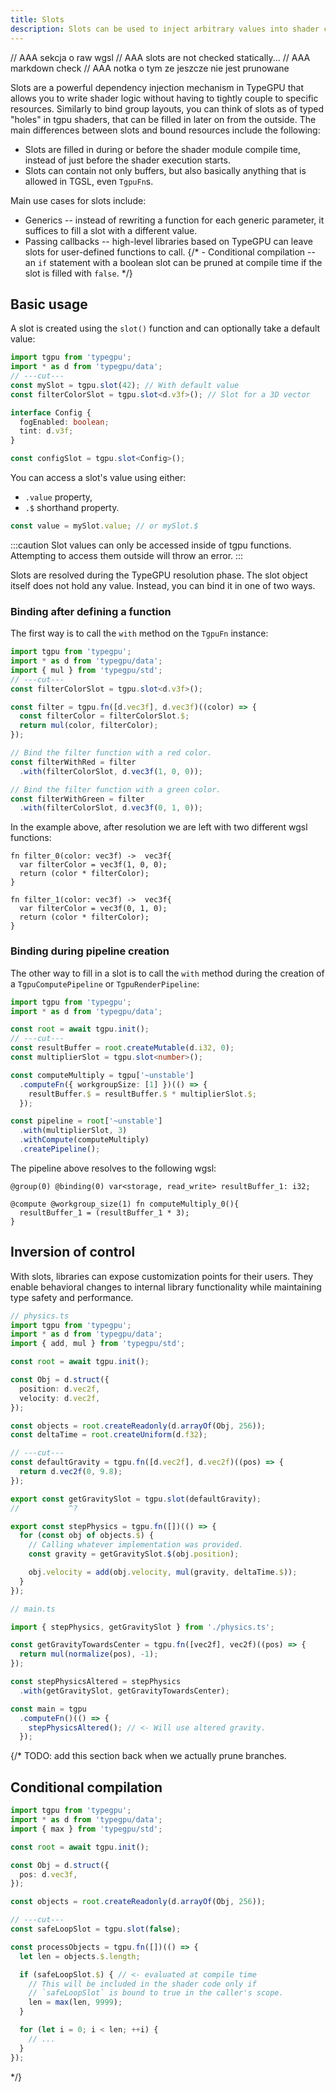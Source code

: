 ```yaml
---
title: Slots
description: Slots can be used to inject arbitrary values into shader code at a granular level.
---
```

// AAA sekcja o raw wgsl
// AAA slots are not checked statically...
// AAA markdown check
// AAA notka o tym ze jeszcze nie jest prunowane

Slots are a powerful dependency injection mechanism in TypeGPU that allows you to write shader logic without having to tightly couple to specific resources. 
Similarly to bind group layouts, you can think of slots as of typed "holes" in tgpu shaders, that can be filled in later on from the outside.
The main differences between slots and bound resources include the following:

- Slots are filled in during or before the shader module compile time, instead of just before the shader execution starts. 
- Slots can contain not only buffers, but also basically anything that is allowed in TGSL, even `TgpuFn`s. 

Main use cases for slots include:

- Generics -- instead of rewriting a function for each generic parameter, it suffices to fill a slot with a different value.
- Passing callbacks -- high-level libraries based on TypeGPU can leave slots for user-defined functions to call.
{/* - Conditional compilation -- an `if` statement with a boolean slot can be pruned at compile time if the slot is filled with `false`. */}

## Basic usage

A slot is created using the `slot()` function and can optionally take a default value:

```ts twoslash
import tgpu from 'typegpu';
import * as d from 'typegpu/data';
// ---cut---
const mySlot = tgpu.slot(42); // With default value
const filterColorSlot = tgpu.slot<d.v3f>(); // Slot for a 3D vector

interface Config {
  fogEnabled: boolean;
  tint: d.v3f;
}

const configSlot = tgpu.slot<Config>();
```

You can access a slot's value using either:

- `.value` property,
- `.$` shorthand property.

```typescript
const value = mySlot.value; // or mySlot.$
```

:::caution
Slot values can only be accessed inside of tgpu functions.
Attempting to access them outside will throw an error.
:::

Slots are resolved during the TypeGPU resolution phase.
The slot object itself does not hold any value. 
Instead, you can bind it in one of two ways.

### Binding after defining a function

The first way is to call the `with` method on the `TgpuFn` instance:

```ts twoslash
import tgpu from 'typegpu';
import * as d from 'typegpu/data';
import { mul } from 'typegpu/std';
// ---cut---
const filterColorSlot = tgpu.slot<d.v3f>();

const filter = tgpu.fn([d.vec3f], d.vec3f)((color) => {
  const filterColor = filterColorSlot.$;
  return mul(color, filterColor);
});

// Bind the filter function with a red color.
const filterWithRed = filter
  .with(filterColorSlot, d.vec3f(1, 0, 0));

// Bind the filter function with a green color.
const filterWithGreen = filter
  .with(filterColorSlot, d.vec3f(0, 1, 0));
```

In the example above, after resolution we are left with two different wgsl functions:

```wgsl
fn filter_0(color: vec3f) ->  vec3f{
  var filterColor = vec3f(1, 0, 0);
  return (color * filterColor);
}

fn filter_1(color: vec3f) ->  vec3f{
  var filterColor = vec3f(0, 1, 0);
  return (color * filterColor);
}
```

### Binding during pipeline creation

The other way to fill in a slot is to call the `with` method during the creation of a `TgpuComputePipeline` or `TgpuRenderPipeline`:

```ts twoslash
import tgpu from 'typegpu';
import * as d from 'typegpu/data';

const root = await tgpu.init();
// ---cut---
const resultBuffer = root.createMutable(d.i32, 0);
const multiplierSlot = tgpu.slot<number>();

const computeMultiply = tgpu['~unstable']
  .computeFn({ workgroupSize: [1] })(() => {
    resultBuffer.$ = resultBuffer.$ * multiplierSlot.$;
  });

const pipeline = root['~unstable']
  .with(multiplierSlot, 3)
  .withCompute(computeMultiply)
  .createPipeline();
```

The pipeline above resolves to the following wgsl:

```wgsl
@group(0) @binding(0) var<storage, read_write> resultBuffer_1: i32;

@compute @workgroup_size(1) fn computeMultiply_0(){
  resultBuffer_1 = (resultBuffer_1 * 3);
}
```

## Inversion of control

With slots, libraries can expose customization points for their users. 
They enable behavioral changes to internal library functionality while maintaining type safety and performance.


```ts twoslash
// physics.ts
import tgpu from 'typegpu';
import * as d from 'typegpu/data';
import { add, mul } from 'typegpu/std';

const root = await tgpu.init();

const Obj = d.struct({
  position: d.vec2f,
  velocity: d.vec2f,
});

const objects = root.createReadonly(d.arrayOf(Obj, 256));
const deltaTime = root.createUniform(d.f32);

// ---cut---
const defaultGravity = tgpu.fn([d.vec2f], d.vec2f)((pos) => {
  return d.vec2f(0, 9.8);
});

export const getGravitySlot = tgpu.slot(defaultGravity);
//           ^?

export const stepPhysics = tgpu.fn([])(() => {
  for (const obj of objects.$) {
    // Calling whatever implementation was provided.
    const gravity = getGravitySlot.$(obj.position);

    obj.velocity = add(obj.velocity, mul(gravity, deltaTime.$));
  }
});
```

```ts
// main.ts

import { stepPhysics, getGravitySlot } from './physics.ts';

const getGravityTowardsCenter = tgpu.fn([vec2f], vec2f)((pos) => {
  return mul(normalize(pos), -1);
});

const stepPhysicsAltered = stepPhysics
  .with(getGravitySlot, getGravityTowardsCenter);

const main = tgpu
  .computeFn()(() => {
    stepPhysicsAltered(); // <- Will use altered gravity.
  });
```

{/*
TODO: add this section back when we actually prune branches.
## Conditional compilation

```ts twoslash
import tgpu from 'typegpu';
import * as d from 'typegpu/data';
import { max } from 'typegpu/std';

const root = await tgpu.init();

const Obj = d.struct({
  pos: d.vec3f,
});

const objects = root.createReadonly(d.arrayOf(Obj, 256));

// ---cut---
const safeLoopSlot = tgpu.slot(false);

const processObjects = tgpu.fn([])(() => {
  let len = objects.$.length;

  if (safeLoopSlot.$) { // <- evaluated at compile time
    // This will be included in the shader code only if
    // `safeLoopSlot` is bound to true in the caller's scope.
    len = max(len, 9999);
  }

  for (let i = 0; i < len; ++i) {
    // ...
  }
});
```
*/}

